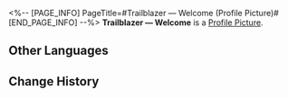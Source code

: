 <%-- [PAGE_INFO]
PageTitle=#Trailblazer — Welcome (Profile Picture)#
[END_PAGE_INFO] --%>
{{Item Infobox
|title       = Trailblazer &mdash; Welcome
|id          = 200106
|image       = Profile Picture Trailblazer &mdash; Welcome.png{{subst:void|<!--$UPLOAD:<<SpriteOutput/ItemFigures/AvatarHead/IconHeadS1_8002.png>-<Profile Picture Trailblazer — Welcome.png>-<Item Icons>>-->}}
|type        = Profile Picture
|invCategory = 
|rarity      = 5
|effect      = 
|description = (Trailblazer), participant of the Express Crew Newbie Welcome Party.
|source1     = [[Avatar reward unlocked from the Pre-registration Event.]]
}}
{{Description|''"Hi everyone, I'm (Trailblazer), the newbie for the Express Crew Newbie Welcome Party."''}}
'''Trailblazer &mdash; Welcome''' is a [[Profile Picture]].

==Other Languages==
{{Other Languages
|en   = Trailblazer &mdash; Welcome
|zhs  = 开拓者•迎新
|zht  = 開拓者•迎新
|ja   = 開拓者・歓迎
|ko   = 개척자•환영
|es   = Bienvenida trazacaminos
|fr   = {{MC|m=Pionnier|f=Pionnière}}&nbsp;:
Bienvenue
|ru   = Первопроходец: Добро пожаловать
|th   = ผู้บุกเบิก - ต้อนรับ
|vi   = Nhà Khai Phá - Chào Đón
|de   = Trailblazer&nbsp;– Willkommen
|id   = Trailblazer - Selamat Datang
|pt   = Desbravadores: Boas-vindas
}}

==Change History==
{{Change History|1.0}}